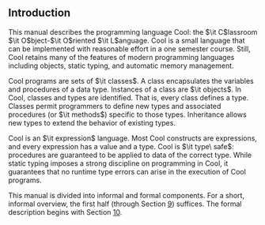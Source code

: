== Introduction ==

This manual describes the programming language Cool: the $\it C$lassroom $\it O$bject-$\it O$riented $\it L$anguage. Cool is a small language that can be implemented with reasonable effort in a one semester course. Still, Cool retains many of the features of modern programming languages including objects, static typing, and automatic memory management.

Cool programs are sets of $\it classes$. A class encapsulates the variables and procedures of a data type. Instances of a class are $\it objects$. In Cool, classes and types are identified. That is, every class defines a type. Classes permit programmers to define new types and associated procedures (or $\it methods$) specific to those types. Inheritance allows new types to extend the behavior of existing types.

Cool is an $\it expression$ language. Most Cool constructs are expressions, and every expression has a value and a type. Cool is $\it type\ safe$: procedures are guaranteed to be applied to data of the correct type. While static typing imposes a strong discipline on programming in Cool, it guarantees that no runtime type errors can arise in the execution of Cool programs.

This manual is divided into informal and formal components. For a short, informal overview, the first half (through Section [[Main Class|9]]) suffices. The formal description begins with Section [[Lexical Structure|10]].
